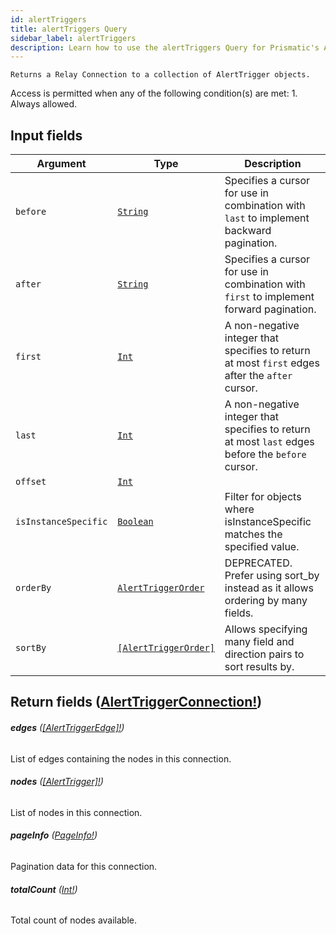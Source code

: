 ```yaml
---
id: alertTriggers
title: alertTriggers Query
sidebar_label: alertTriggers
description: Learn how to use the alertTriggers Query for Prismatic's API.
---
```


    Returns a Relay Connection to a collection of AlertTrigger objects.

Access is permitted when any of the following condition(s) are met: 1. Always allowed.

## Input fields

| Argument             | Type                                                                   | Description                                                                                      |
| -------------------- | ---------------------------------------------------------------------- | ------------------------------------------------------------------------------------------------ |
| `before`             | [`String`](api/schema/scalar/String.mdx)                               | Specifies a cursor for use in combination with `last` to implement backward pagination.          |
| `after`              | [`String`](api/schema/scalar/String.mdx)                               | Specifies a cursor for use in combination with `first` to implement forward pagination.          |
| `first`              | [`Int`](api/schema/scalar/Int.mdx)                                     | A non-negative integer that specifies to return at most `first` edges after the `after` cursor.  |
| `last`               | [`Int`](api/schema/scalar/Int.mdx)                                     | A non-negative integer that specifies to return at most `last` edges before the `before` cursor. |
| `offset`             | [`Int`](api/schema/scalar/Int.mdx)                                     |                                                                                                  |
| `isInstanceSpecific` | [`Boolean`](api/schema/scalar/Boolean.mdx)                             | Filter for objects where isInstanceSpecific matches the specified value.                         |
| `orderBy`            | [`AlertTriggerOrder`](api/schema/input_object/AlertTriggerOrder.mdx)   | DEPRECATED. Prefer using sort_by instead as it allows ordering by many fields.                   |
| `sortBy`             | [`[AlertTriggerOrder]`](api/schema/input_object/AlertTriggerOrder.mdx) | Allows specifying many field and direction pairs to sort results by.                             |

## Return fields ([AlertTriggerConnection!](api/schema/object/AlertTriggerConnection.mdx))

###### <b>edges</b> ([[AlertTriggerEdge]!](api/schema/object/AlertTriggerEdge.mdx))

List of edges containing the nodes in this connection.

###### <b>nodes</b> ([[AlertTrigger]!](api/schema/object/AlertTrigger.mdx))

List of nodes in this connection.

###### <b>pageInfo</b> ([PageInfo!](api/schema/object/PageInfo.mdx))

Pagination data for this connection.

###### <b>totalCount</b> ([Int!](api/schema/scalar/Int.mdx))

Total count of nodes available.

